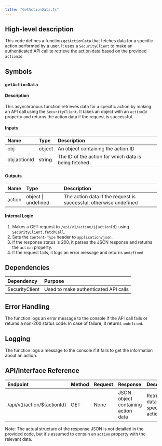 ```yaml
---
title: "GetActionData.ts"
---
```


## High-level description
This code defines a function `getActionData` that fetches data for a specific action performed by a user. It uses a `SecurityClient` to make an authenticated API call to retrieve the action data based on the provided `actionId`.

## Symbols

### `getActionData`
#### Description
This asynchronous function retrieves data for a specific action by making an API call using the `SecurityClient`. It takes an object with an `actionId` property and returns the action data if the request is successful.

#### Inputs
| Name | Type | Description |
|:-----|:-----|:------------|
| obj | object | An object containing the action ID |
| obj.actionId | string | The ID of the action for which data is being fetched |

#### Outputs
| Name | Type | Description |
|:-----|:-----|:------------|
| action | object \| undefined | The action data if the request is successful, otherwise undefined |

#### Internal Logic
1. Makes a GET request to `/api/v1/action/${actionId}` using `SecurityClient.fetchCall`.
2. Sets the `Content-Type` header to `application/json`.
3. If the response status is 200, it parses the JSON response and returns the `action` property.
4. If the request fails, it logs an error message and returns `undefined`.

## Dependencies
| Dependency | Purpose |
|:-----------|:--------|
| SecurityClient | Used to make authenticated API calls |

## Error Handling
The function logs an error message to the console if the API call fails or returns a non-200 status code. In case of failure, it returns `undefined`.

## Logging
The function logs a message to the console if it fails to get the information about an action.

## API/Interface Reference
| Endpoint | Method | Request | Response | Description |
|:---------|:-------|:--------|:---------|:------------|
| /api/v1/action/${actionId} | GET | None | JSON object containing action data | Retrieves data for a specific action |

Note: The actual structure of the response JSON is not detailed in the provided code, but it's assumed to contain an `action` property with the relevant data.